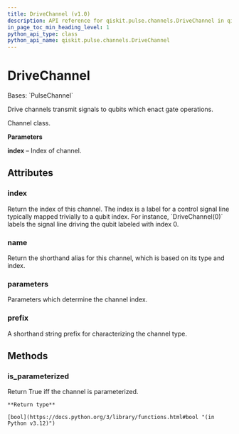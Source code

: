 ```yaml
---
title: DriveChannel (v1.0)
description: API reference for qiskit.pulse.channels.DriveChannel in qiskit v1.0
in_page_toc_min_heading_level: 1
python_api_type: class
python_api_name: qiskit.pulse.channels.DriveChannel
---
```


# DriveChannel

<Class id="qiskit.pulse.channels.DriveChannel" isDedicatedPage={true} github="https://github.com/Qiskit/qiskit/tree/stable/1.0/qiskit/pulse/channels.py#L177-L180" signature="qiskit.pulse.channels.DriveChannel(*args, **kwargs)" modifiers="class">
  Bases: `PulseChannel`

  Drive channels transmit signals to qubits which enact gate operations.

  Channel class.

  **Parameters**

  **index** – Index of channel.

  ## Attributes

  ### index

  <Attribute id="qiskit.pulse.channels.DriveChannel.index">
    Return the index of this channel. The index is a label for a control signal line typically mapped trivially to a qubit index. For instance, `DriveChannel(0)` labels the signal line driving the qubit labeled with index 0.
  </Attribute>

  ### name

  <Attribute id="qiskit.pulse.channels.DriveChannel.name">
    Return the shorthand alias for this channel, which is based on its type and index.
  </Attribute>

  ### parameters

  <Attribute id="qiskit.pulse.channels.DriveChannel.parameters">
    Parameters which determine the channel index.
  </Attribute>

  ### prefix

  <Attribute id="qiskit.pulse.channels.DriveChannel.prefix" attributeTypeHint="str | None" attributeValue="'d'">
    A shorthand string prefix for characterizing the channel type.
  </Attribute>

  ## Methods

  ### is\_parameterized

  <Function id="qiskit.pulse.channels.DriveChannel.is_parameterized" github="https://github.com/Qiskit/qiskit/tree/stable/1.0/qiskit/pulse/channels.py#L135-L137" signature="is_parameterized()">
    Return True iff the channel is parameterized.

    **Return type**

    [bool](https://docs.python.org/3/library/functions.html#bool "(in Python v3.12)")
  </Function>
</Class>

